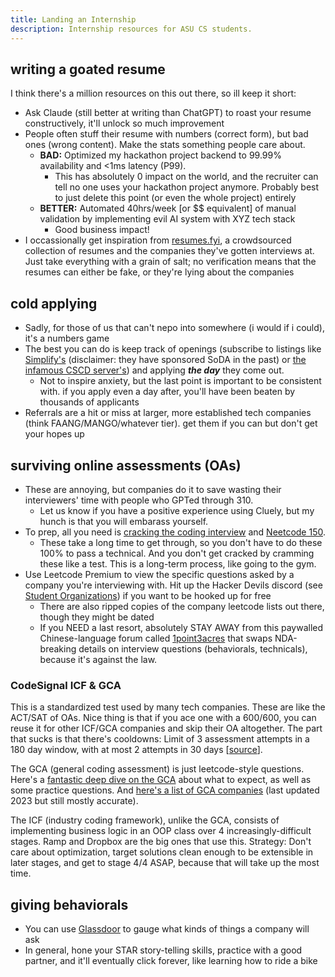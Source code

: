 ```yaml
---
title: Landing an Internship
description: Internship resources for ASU CS students.
---
```


## writing a goated resume

I think there's a million resources on this out there, so ill keep it short:
- Ask Claude (still better at writing than ChatGPT) to roast your resume constructively, it'll unlock so much improvement
- People often stuff their resume with numbers (correct form), but bad ones (wrong content). Make the stats something people care about.
  - **BAD:** Optimized my hackathon project backend to 99.99% availability and &lt;1ms latency (P99). 
    - This has absolutely 0 impact on the world, and the recruiter can tell no one uses your hackathon project anymore. Probably best to just delete this point (or even the whole project) entirely
  - **BETTER:** Automated 40hrs/week [or $$ equivalent] of manual validation by implementing evil AI system with XYZ tech stack
    - Good business impact!
- I occassionally get inspiration from [resumes.fyi](https://resumes.fyi/explore), a crowdsourced collection of resumes and the companies they've gotten interviews at. Just take everything with a grain of salt; no verification means that the resumes can either be fake, or they're lying about the companies

## cold applying

- Sadly, for those of us that can't nepo into somewhere (i would if i could), it's a numbers game
- The best you can do is keep track of openings (subscribe to listings like [Simplify's](https://github.com/SimplifyJobs/Summer2026-Internships) (disclaimer: they have sponsored SoDA in the past) or [the infamous CSCD server's](https://github.com/vanshb03/Summer2026-Internships)) and applying ***the day*** they come out.
  - Not to inspire anxiety, but the last point is important to be consistent with. if you apply even a day after, you'll have been beaten by thousands of applicants
- Referrals are a hit or miss at larger, more established tech companies (think FAANG/MANGO/whatever tier). get them if you can but don't get your hopes up

## surviving online assessments (OAs)

- These are annoying, but companies do it to save wasting their interviewers' time with people who GPTed through 310.
  - Let us know if you have a positive experience using Cluely, but my hunch is that you will embarass yourself.
- To prep, all you need is [cracking the coding interview](https://github.com/md-arfin-cse/Coding-Books/blob/master/Cracking%20the%20Coding%20Interview%206th%20Edition.pdf) and [Neetcode 150](https://leetcode.com/problem-list/rr2ss0g5/). 
  - These take a long time to get through, so you don't have to do these 100% to pass a technical. And you don't get cracked by cramming these like a test. This is a long-term process, like going to the gym.
- Use Leetcode Premium to view the specific questions asked by a company you're interviewing with. Hit up the Hacker Devils discord (see [Student Organizations](/guides/clubs)) if you want to be hooked up for free
  - There are also ripped copies of the company leetcode lists out there, though they might be dated
  - If you NEED a last resort, absolutely STAY AWAY from this paywalled Chinese-language forum called [1point3acres](https://www.1point3acres.com/bbs/) that swaps NDA-breaking details on interview questions (behaviorals, technicals), because it's against the law.

### CodeSignal ICF & GCA

This is a standardized test used by many tech companies. These are like the ACT/SAT of OAs. Nice thing is that if you ace one with a 600/600, you can reuse it for other ICF/GCA companies and skip their OA altogether. The part that sucks is that there's cooldowns: Limit of 3 assessment attempts in a 180 day window, with at most 2 attempts in 30 days [[source](https://support.codesignal.com/hc/en-us/articles/11635510785047-What-is-a-cooldown-period-and-how-does-it-impact-my-ability-to-take-an-assessment)].

The GCA (general coding assessment) is just leetcode-style questions. Here's a [fantastic deep dive on the GCA](https://github.com/Leader-board/OA-and-Interviews/blob/main/Online%20Assessments.md#codesignal) about what to expect, as well as some practice questions. And [here's a list of GCA companies](https://www.reddit.com/r/csMajors/comments/y8d4q5/codesignal_companies_2023_summer/) (last updated 2023 but still mostly accurate). 

The ICF (industry coding framework), unlike the GCA, consists of implementing business logic in an OOP class over 4 increasingly-difficult stages. Ramp and Dropbox are the big ones that use this. Strategy: Don't care about optimization, target solutions clean enough to be extensible in later stages, and get to stage 4/4 ASAP, because that will take up the most time.

## giving behaviorals

- You can use [Glassdoor](https://www.glassdoor.com/) to gauge what kinds of things a company will ask
- In general, hone your STAR story-telling skills, practice with a good partner, and it'll eventually click forever, like learning how to ride a bike

